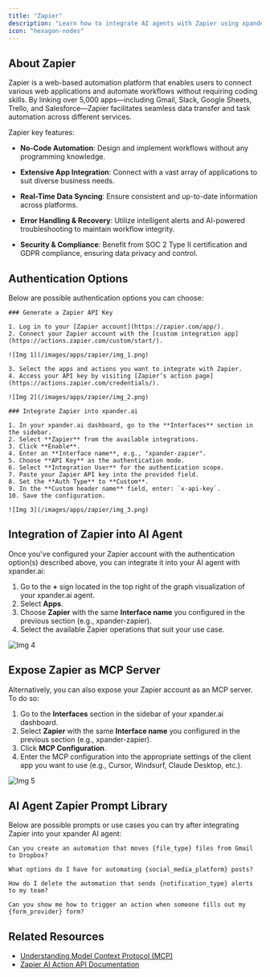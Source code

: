 ```yaml
---
title: "Zapier"
description: "Learn how to integrate AI agents with Zapier using xpander.ai. Create powerful, automated workflows that allow your AI agents to trigger actions, respond to events, and orchestrate tasks across thousands of apps."
icon: "hexagon-nodes"
---
```


## About Zapier

Zapier is a web-based automation platform that enables users to connect various web applications and automate workflows without requiring coding skills. By linking over 5,000 apps—including Gmail, Slack, Google Sheets, Trello, and Salesforce—Zapier facilitates seamless data transfer and task automation across different services.

Zapier key features:

- **No-Code Automation**: Design and implement workflows without any programming knowledge.

- **Extensive App Integration**: Connect with a vast array of applications to suit diverse business needs.

- **Real-Time Data Syncing**: Ensure consistent and up-to-date information across platforms.

- **Error Handling & Recovery**: Utilize intelligent alerts and AI-powered troubleshooting to maintain workflow integrity.

- **Security & Compliance**: Benefit from SOC 2 Type II certification and GDPR compliance, ensuring data privacy and control.

## Authentication Options

Below are possible authentication options you can choose:

<Tabs>

  <Tab title="API Access">

    ### Generate a Zapier API Key

    1. Log in to your [Zapier account](https://zapier.com/app/).  
    2. Connect your Zapier account with the [custom integration app](https://actions.zapier.com/custom/start/).

    ![Img 1](/images/apps/zapier/img_1.png)

    3. Select the apps and actions you want to integrate with Zapier.  
    4. Access your API key by visiting [Zapier’s action page](https://actions.zapier.com/credentials/).

    ![Img 2](/images/apps/zapier/img_2.png)

    ### Integrate Zapier into xpander.ai

    1. In your xpander.ai dashboard, go to the **Interfaces** section in the sidebar.  
    2. Select **Zapier** from the available integrations.  
    3. Click **Enable**.  
    4. Enter an **Interface name**, e.g., "xpander-zapier".  
    5. Choose **API Key** as the authentication mode.  
    6. Select **Integration User** for the authentication scope.  
    7. Paste your Zapier API key into the provided field.  
    8. Set the **Auth Type** to **Custom**.  
    9. In the **Custom header name** field, enter: `x-api-key`.  
    10. Save the configuration.

    ![Img 3](/images/apps/zapier/img_3.png)

  </Tab>
</Tabs>

## Integration of Zapier into AI Agent

Once you've configured your Zapier account with the authentication option(s) described above, you can integrate it into your AI agent with xpander.ai:

1. Go to the **+** sign located in the top right of the graph visualization of your xpander.ai agent.  
2. Select **Apps**.  
3. Choose **Zapier** with the same **Interface name** you configured in the previous section (e.g., xpander-zapier).  
4. Select the available Zapier operations that suit your use case.  

![Img 4](/images/apps/zapier/img_4.png)

## Expose Zapier as MCP Server

Alternatively, you can also expose your Zapier account as an MCP server. To do so:

1. Go to the **Interfaces** section in the sidebar of your xpander.ai dashboard.  
2. Select **Zapier** with the same **Interface name** you configured in the previous section (e.g., xpander-zapier).  
3. Click **MCP Configuration**.  
4. Enter the MCP configuration into the appropriate settings of the client app you want to use (e.g., Cursor, Windsurf, Claude Desktop, etc.).

![Img 5](/images/apps/zapier/img_5.png)

## AI Agent Zapier Prompt Library

Below are possible prompts or use cases you can try after integrating Zapier into your xpander AI agent:

```
Can you create an automation that moves {file_type} files from Gmail to Dropbox?
```

````
What options do I have for automating {social_media_platform} posts?
````

```
How do I delete the automation that sends {notification_type} alerts to my team?
```

```
Can you show me how to trigger an action when someone fills out my {form_provider} form?
```

## Related Resources

- [Understanding Model Context Protocol (MCP)](/docs/05-human-interfaces/04-mcp)
- [Zapier AI Action API Documentation](https://docs.zapier.com/ai-actions/intro)
